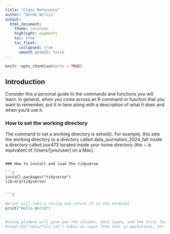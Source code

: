 ```yaml
---
title: "Class Reference"
author: "Derek Willis"
output:
  html_document:
    theme: cerulean
    highlight: pygments
    toc: true
    toc_float:
      collapsed: true
      smooth_scroll: false
---
```


```r
knitr::opts_chunk$set(echo = TRUE)
```

## Introduction

Consider this a personal guide to the commands and functions you will learn. In general, when you come across an R command or function that you want to remember, put it in here along with a description of what it does and when you'd use it.

### How to set the working directory

The command to set a working directory is setwd(). For example, this sets the working directory to a directory called data_journalism_2024_fall inside a directory called jour472 located inside your home directory (the ~ is equivalent of /Users/[youruser] on a Mac).


```

### How to install and load the tidyverse

```r
install.packages("tidyverse")
library(tidyverse)


```r

```

```r


#print will take a string and return it in the terminal
print("Hello World!)
```
```r
```


```r
#using glimpse will give you the columns, data types, and the first few rows of data
#read_rds("data/file.rds") takes an input (the text in quotations, chr string) and gives us an output 
```
